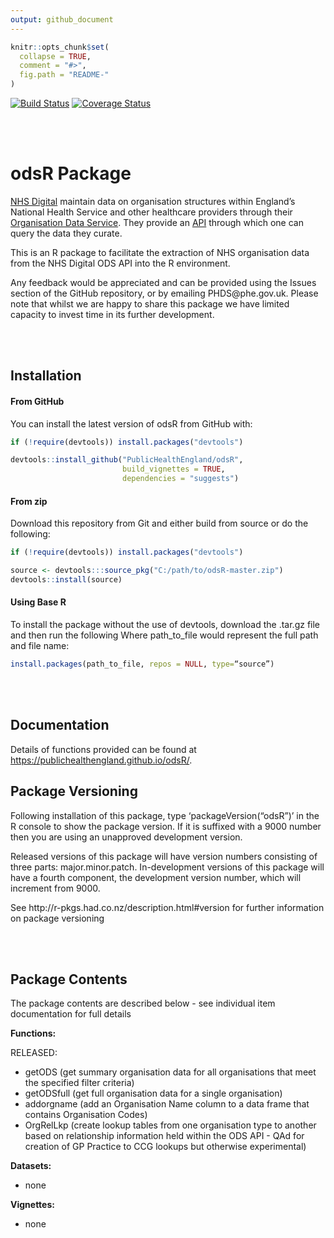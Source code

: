 ```yaml
---
output: github_document
---
```


<!-- README.md is generated from README.Rmd. Please edit that file -->

```r
knitr::opts_chunk$set(
  collapse = TRUE,
  comment = "#>",
  fig.path = "README-"
)
```

[![Build
Status](https://travis-ci.org/PublicHealthEngland/odsR.svg?branch=master)](https://travis-ci.org/PublicHealthEngland/odsR?branch=master) [![Coverage
Status](https://coveralls.io/repos/github/PublicHealthEngland/odsR/badge.svg?branch=master)](https://coveralls.io/github/PublicHealthEngland/odsR?branch=master)


<br/>
<br/>

# odsR Package

[NHS Digital](https://digital.nhs.uk/) maintain data on organisation structures within England's National Health Service and other healthcare providers through their [Organisation Data Service](https://digital.nhs.uk/services/organisation-data-service). 
They provide an [API](https://digital.nhs.uk/services/organisation-data-service/apis-for-the-organisation-data-service) through which one can query the data they curate. 

This is an R package to facilitate the extraction of NHS organisation data from the NHS Digital ODS API into the R environment.

Any feedback would be appreciated and can be provided using the Issues section of the GitHub repository, or by emailing PHDS@phe.gov.uk. Please note that whilst we are happy to share this package we have limited capacity to invest time in its further development.

<br/>
<br/>


## Installation

#### From GitHub
You can install the latest version of odsR from GitHub with:

``` r
if (!require(devtools)) install.packages("devtools")

devtools::install_github("PublicHealthEngland/odsR",
                         build_vignettes = TRUE,
                         dependencies = "suggests")
```

#### From zip
Download this repository from Git and either build from source or do the following:

``` r
if (!require(devtools)) install.packages("devtools")

source <- devtools:::source_pkg("C:/path/to/odsR-master.zip")
devtools::install(source)
```

#### Using Base R
To install the package without the use of devtools, download the .tar.gz file and then run
the following Where path_to_file would represent the full path and file name:

``` r
install.packages(path_to_file, repos = NULL, type=“source”)
```

<br/>
<br/>

## Documentation

Details of functions provided can be found at [https://publichealthengland.github.io/odsR/](https://publichealthengland.github.io/odsR/).

## Package Versioning
Following installation of this package, type ‘packageVersion(“odsR”)’ in the R console to show the package version. If it is suffixed with a 9000 number then you are using an unapproved development version.

Released versions of this package will have version numbers consisting of three parts: major.minor.patch. 
In-development versions of this package will have a fourth component, the development version number, which will increment from 9000.

See http://r-pkgs.had.co.nz/description.html#version for further information on package versioning

<br/>
<br/>

## Package Contents
The package contents are described below - see individual item documentation for full details

**Functions:**

RELEASED:  

* getODS (get summary organisation data for all organisations that meet the specified filter criteria)  
* getODSfull (get full organisation data for a single organisation)  
* addorgname (add an Organisation Name column to a data frame that contains Organisation Codes)
* OrgRelLkp (create lookup tables from one organisation type to another based on relationship information held within the ODS API - QAd for creation of GP Practice to CCG lookups but otherwise experimental)  

**Datasets:**  

* none

**Vignettes:**  

* none
